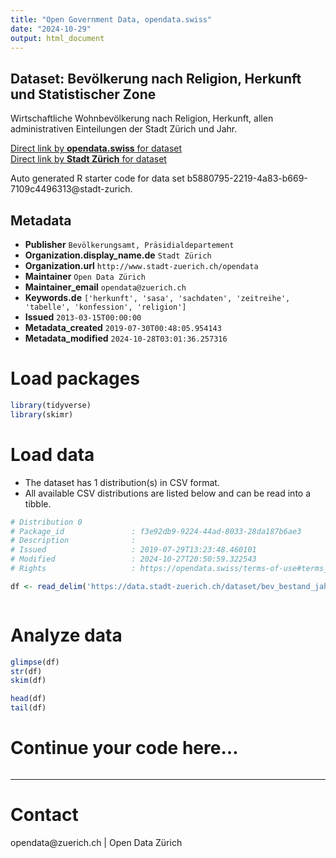 ```yaml
---
title: "Open Government Data, opendata.swiss"
date: "2024-10-29"
output: html_document
---
```


## Dataset: Bevölkerung nach Religion, Herkunft und Statistischer Zone


Wirtschaftliche Wohnbevölkerung nach Religion, Herkunft, allen administrativen Einteilungen der Stadt Zürich und Jahr.


[Direct link by **opendata.swiss** for dataset](https://opendata.swiss/de/dataset/bevolkerung-nach-religion-herkunft-und-statistischer-zone-seit-19931)<br>
[Direct link by **Stadt Zürich** for dataset](https://data.stadt-zuerich.ch/dataset/bev_bestand_jahr_statzone_herkunft_konfession_od3161)

Auto generated R starter code for data set b5880795-2219-4a83-b669-7109c4496313@stadt-zurich.

## Metadata

- **Publisher** `Bevölkerungsamt, Präsidialdepartement`
- **Organization.display_name.de** `Stadt Zürich`
- **Organization.url** `http://www.stadt-zuerich.ch/opendata`
- **Maintainer** `Open Data Zürich`
- **Maintainer_email** `opendata@zuerich.ch`
- **Keywords.de** `['herkunft', 'sasa', 'sachdaten', 'zeitreihe', 'tabelle', 'konfession', 'religion']`
- **Issued** `2013-03-15T00:00:00`
- **Metadata_created** `2019-07-30T00:48:05.954143`
- **Metadata_modified** `2024-10-28T03:01:36.257316`


# Load packages

```r

library(tidyverse)
library(skimr)

```

# Load data

-   The dataset has 1 distribution(s) in CSV format.
-   All available CSV distributions are listed below and can be read into a tibble.

```r

# Distribution 0
# Package_id               : f3e92db9-9224-44ad-8033-28da187b6ae3
# Description              : 
# Issued                   : 2019-07-29T13:23:48.460101
# Modified                 : 2024-10-27T20:50:59.322543
# Rights                   : https://opendata.swiss/terms-of-use#terms_open

df <- read_delim('https://data.stadt-zuerich.ch/dataset/bev_bestand_jahr_statzone_herkunft_konfession_od3161/download/BEV316OD3161.csv')



```

# Analyze data

```r

glimpse(df)
str(df)
skim(df)

head(df)
tail(df)

```

# Continue your code here...

```r

```

------------------------------------------------------------------------

# Contact

opendata@zuerich.ch | Open Data Zürich
